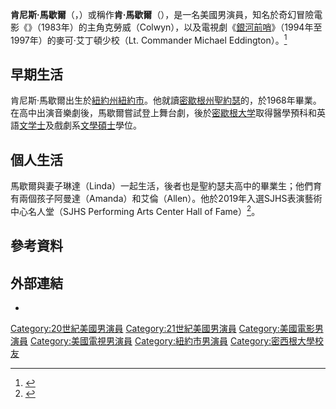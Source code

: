 {{noteTA
|G1=Movie
|G2=Tv
|G3=Show
}}
{{Infobox entertainer
| type         = 男演員
| name         = 肯尼斯·馬歇爾
| foreignname  = Kenneth Marshall
| image        = 
| alt          =
| caption      = 
| birth_name   = 
| birth_date   = {{Birth date and age|1950|6|27}}
| birth_place  = 美國[[紐約州|紐約州]][[紐約市|紐約市]]
| othername    = 肯·馬歇爾<br>（Ken Marshall）
| occupation   = 演員
| education    = 
| alma mater   = [[密歇根大学|密歇根大学]]{{small|（[[文学士|BA]]，[[文學碩士|MA]]）}}<br>[[茱莉亞學院|茱莉亞學院]]{{small|（{{le|研究生文憑|Graduate diploma|GrDip}}）}}
| years_active = 1979年至2007年
| spouse       = 琳達·馬歇爾（Linda Marshall）
| children     = 
}}

'''肯尼斯·馬歇爾'''（{{lang-en|Kenneth Marshall}}，{{bd|1950年|6月27日}}）或稱作'''肯·馬歇爾'''（{{lang-en|Ken Marshall}}），是一名美國男演員，知名於奇幻冒險電影《{{le|電光飛鏢俠|Krull (film)}}》（1983年）的主角克勞威（Colwyn），以及電視劇《[[銀河前哨|銀河前哨]]》（1994年至1997年）的麥可·艾丁頓少校（Lt. Commander Michael Eddington）。<ref name="Mymovies.it">{{cite web|url=https://www.mymovies.it/biografia/?a=12681|title=Ken Marshall|work={{le|Mymovies.it|Mymovies.it}}|accessdate=2021-01-25|archive-date=2019-01-27|archive-url=https://web.archive.org/web/20190127195044/http://www.mymovies.it/biografia/?a=12681|dead-url=no}}</ref>

== 早期生活 ==
肯尼斯·馬歇爾出生於[[紐約州|紐約州]][[紐約市|紐約市]]。他就讀[[密歇根州|密歇根州]][[聖約瑟_(密歇根州)|聖約瑟]]的{{le|聖約瑟夫高中 (密歇根州聖約瑟)|St. Joseph High School (St. Joseph, Michigan)|聖約瑟夫高中}}，於1968年畢業。在高中出演音樂劇後，馬歇爾嘗試登上舞台劇，後於[[密歇根大学|密歇根大学]]取得醫學預科和英語[[文学士|文学士]]及戲劇系[[文學碩士|文學碩士]]學位。

== 個人生活 ==
馬歇爾與妻子琳達（Linda）一起生活，後者也是聖約瑟夫高中的畢業生；他們育有兩個孩子阿曼達（Amanda）和艾倫（Allen）。他於2019年入選SJHS表演藝術中心名人堂（SJHS Performing Arts Center Hall of Fame）<ref>{{Cite web|url=https://www.heraldpalladium.com/features/to-enter-sjhs-performing-arts-center-hall-of-fame/article_c3df9250-b5ee-5c19-a661-c37985a31c4e.html|title=6 to enter SJHS Performing Arts Center Hall of Fame|website=The Herald Palladium|language=en|access-date=2020-01-03|archive-date=2020-01-03|archive-url=https://web.archive.org/web/20200103214648/https://www.heraldpalladium.com/features/to-enter-sjhs-performing-arts-center-hall-of-fame/article_c3df9250-b5ee-5c19-a661-c37985a31c4e.html|dead-url=no}}</ref>。

== 參考資料 ==
{{Reflist|30em}}

== 外部連結 ==
* {{IMDb name|id=0550989}}

{{Authority control}}

{{DEFAULTSORT:Marshall, Kenneth}}
[[Category:20世紀美國男演員|Category:20世紀美國男演員]]
[[Category:21世紀美國男演員|Category:21世紀美國男演員]]
[[Category:美國電影男演員|Category:美國電影男演員]]
[[Category:美國電視男演員|Category:美國電視男演員]]
[[Category:紐約市男演員|Category:紐約市男演員]]
[[Category:密西根大學校友|Category:密西根大學校友]]